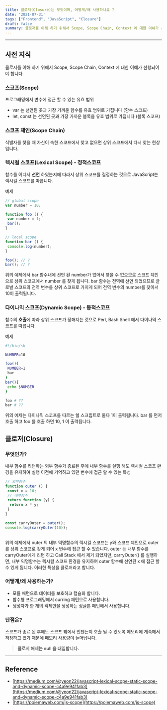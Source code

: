 ```yaml
---
title: 클로저(Closure)는 무엇이며, 어떻게/왜 사용하나요 ?
date: '2021-07-31'
tags: ["Frontend", "JavaScript", "Closure"]
draft: false
summary: 클로저를 이해 하기 위해서 Scope, Scope Chain, Context 에 대한 이해가 선행되어야 합니다.
---
```


<TOCInline toc={props.toc} exclude="Overview" toHeading={2,3} asDisclosure/>

---

## 사전 지식

클로저를 이해 하기 위해서 Scope, Scope Chain, Context 에 대한 이해가 선행되어야 합니다.

### 스코프(Scope)

프로그래밍에서 변수에 접근 할 수 있는 유효 범위

- var 는 선언된 곳과 가장 가까운 함수를 유효 범위로 가집니다 (함수 스코프)
- let, const 는 선언된 곳과 가장 가까운 블록을 유효 범위로 가집니다 (블록 스코프)

### 스코프 체인(Scope Chain)

식별자를 찾을 때 자신이 속한 스코프에서 찾고 없으면 상위 스코프에서 다시 찾는 현상 입니다.

### 렉시컬 스코프(Lexical Scope) - 정적스코프

함수를 어디서 **선언** 하였는지에 따라서 상위 스코프를 결정하는 것으로 JavaScript는 렉시컬 스코프를 따릅니다.

예제

```js
// global scope
var number = 10;

function foo () {
 var number = 1;
 bar();
}

// local scope
function bar () {
 console.log(number);
}

foo(); // ?
bar(); // ?
```

위의 예제에서 bar 함수내에 선언 된 number가 없어서 찾을 수 없으므로 스코프 체인으로 상위 스코프에서 number 를 찾게 됩니다. bar 함수는 전역에 선언 되었으므로 글로벌 스코프의 전역 변수를 상위 스코프로 가지게 되어 전역 변수의 number를 찾아서 10이 출력됩니다.

### 다이나믹 스코프(Dynamic Scope) - 동적스코프

함수의 **호출**에 따라 상위 스코프가 정해지는 것으로 Perl, Bash Shell 에서 다이나믹 스코프를 따릅니다.

예제

```bash
#!/bin/sh

NUMBER=10

foo(){
 NUMBER=1
 bar
}
bar(){
 echo $NUMBER
}

foo # ??
bar # ?? 
```

위의 예제는 다이나믹 스코프를 따르는 쉘 스크립트로 둘다 1이 출력됩니다. bar 를 먼저 호출 하고 foo 를 호출 하면 10, 1 이 출력됩니다.

## 클로저(Closure)

### 무엇인가?

내부 함수를 리턴하는 외부 함수가 종료된 후에 내부 함수를 실행 해도 렉시컬 스코프 환경을 유지하여 실행 이전에 기억하고 있던 변수에 접근 할 수 있는 특성

```js
// 외부함수
function outer () {
 const x = 10;
 // 내부함수
 return function (y) {
  return x * y;
 }
}

const carryOuter = outer();
console.log(carryOuter(10));
 
```

위의 예제에서 outer 의 내부 익명함수의 렉시컬 스코프는 y와 스코프 체인으로 outer 를 상위 스코프로 갖게 되어 x 변수에 접근 할 수 있습니다. outer 는 내부 함수를 carryOuter에게 리턴 하고 Call Stack 에서 제거 되었지만, carryOuter() 를 실행하면, 내부 익명함수는 렉시컬 스코프 환경을 유지하여 outer 함수에 선언된 x 에 접근 할 수 있게 됩니다. 이러한 특성을 클로저라고 합니다.

### 어떻게/왜 사용하는가?

- 모듈 패턴으로 데이터를 보호하고 캡슐화 합니다.
- 함수형 프로그래밍에서 curring 패턴으로 사용합니다.
- 생성자가 한 개의 객체만을 생성하는 싱글톤 패턴에서 사용합니다.

### 단점은?

스코프가 종료 된 후에도 스코프 밖에서 언젠든지 호출 될 수 있도록 메모리에 계속해서 저장하고 있기 때문에 메모리 사용량이 늘어납니다.

> **클로저 해제는 null 을 대입합니다.**

---

## Reference

- [https://medium.com/@yeon22/javascript-lexical-scope-static-scope-and-dynamic-scope-c4a9e941fab3](https://medium.com/@yeon22/javascript-lexical-scope-static-scope-and-dynamic-scope-c4a9e941fab3)
- [https://poiemaweb.com/js-scope](https://poiemaweb.com/js-scope)
